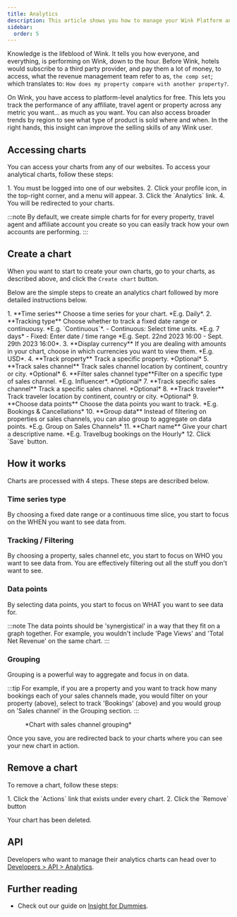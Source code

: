 ```yaml
---
title: Analytics
description: This article shows you how to manage your Wink Platform analytics.
sidebar:
  order: 5
---
```



Knowledge is the lifeblood of Wink. It tells you how everyone, and everything, is performing on Wink, down to the hour. Before Wink, hotels would subscribe to a third party provider, and pay them a lot of money, to access, what the revenue management team refer to as, `the comp set`; which translates to: `How does my property compare with another property?`.

On Wink, you have access to platform-level analytics for free. This lets you track the performance of any affiliate, travel agent or property across any metric you want... as much as you want. You can also access broader trends by region to see what type of product is sold where and when. In the right hands, this insight can improve the selling skills of any Wink user.

## Accessing charts

You can access your charts from any of our websites. To access your analytical charts, follow these steps:

<Steps>
1. You must be logged into one of our websites.
2. Click your profile icon, in the top-right corner, and a menu will appear.
3. Click the `Analytics` link.
4. You will be redirected to your charts.
</Steps>

:::note
By default, we create simple charts for for every property, travel agent and affiliate account you create so you can easily track how your own accounts are performing.
:::

## Create a chart

When you want to start to create your own charts, go to your charts, as described above, and click the `Create chart` button.

Below are the simple steps to create an analytics chart followed by more detailed instructions below.

<Steps>
1. **Time series** Choose a time series for your chart. *E.g. Daily*.
2. **Tracking type** Choose whether to track a fixed date range or continuousy. *E.g. `Continuous`*.
    - Continuous: Select time units. *E.g. 7 days*
    - Fixed: Enter date / time range *E.g. Sept. 22nd 2023 16:00 - Sept. 29th 2023 16:00*.
3. **Display currency** If you are dealing with amounts in your chart, choose in which currencies you want to view them. *E.g. USD*.
4. **Track property** Track a specific property. *Optional*
5. **Track sales channel** Track sales channel location by continent, country or city. *Optional*
6. **Filter sales channel type**Filter on a specific type of sales channel. *E.g. Influencer*. *Optional*
7. **Track specific sales channel** Track a specific sales channel. *Optional*
8. **Track traveler** Track traveler location by continent, country or city. *Optional*
9. **Choose data points** Choose the data points you want to track. *E.g. Bookings & Cancellations*
10. **Group data** Instead of filtering on properties or sales channels, you can also group to aggregate on data points. *E.g. Group on Sales Channels*
11. **Chart name** Give your chart a descriptive name. *E.g. Travelbug bookings on the Hourly*
12. Click `Save` button.
</Steps>

## How it works

Charts are processed with 4 steps. These steps are described below.

### Time series type

By choosing a fixed date range or a continuous time slice, you start to focus on the WHEN you want to see data from.

### Tracking / Filtering

By choosing a property, sales channel etc, you start to focus on WHO you want to see data from. You are effectively filtering out all the stuff you don't want to see.

### Data points

By selecting data points, you start to focus on WHAT you want to see data for.

:::note
The data points should be 'synergistical' in a way that they fit on a graph together. For example, you wouldn't include 'Page Views' and 'Total Net Revenue' on the same chart.
:::

### Grouping <Badge text="New" variant="note" />

Grouping is a powerful way to aggregate and focus in on data.

:::tip
For example, if you are a property and you want to track how many bookings each of your sales channels made, you would filter on your property (above), select to track 'Bookings' (above) and you would group on 'Sales channel' in the Grouping section.
:::

<figure>
<CloudinaryImage
      width="700"
      height="219"
      resize="scale"
      quality="best"
      alt="Analytics chart"
      src="academy/analytics"
      errorImage="noimage_opaque_nyrtl0.png"
    />
    <figcaption>*Chart with sales channel grouping*</figcaption>
</figure>

Once you save, you are redirected back to your charts where you can see your new chart in action.

## Remove a chart

To remove a chart, follow these steps:

<Steps>
1. Click the `Actions` link that exists under every chart.
2. Click the `Remove` button
</Steps>

Your chart has been deleted.

## API

Developers who want to manage their analytics charts can head over to [Developers > API > Analytics](/developers/apis/#analytics-api).

## Further reading

- Check out our guide on [Insight for Dummies](/guides/insight-for-dummies).
